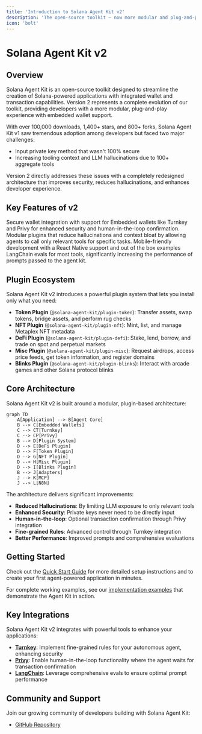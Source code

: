 ```yaml
---
title: 'Introduction to Solana Agent Kit v2'
description: 'The open-source toolkit – now more modular and plug-and-play with embedded wallet support'
icon: 'bolt'
---
```


# Solana Agent Kit v2

## Overview

Solana Agent Kit is an open-source toolkit designed to streamline the creation of Solana-powered applications with integrated wallet and transaction capabilities. Version 2 represents a complete evolution of our toolkit, providing developers with a more modular, plug-and-play experience with embedded wallet support.

With over 100,000 downloads, 1,400+ stars, and 800+ forks, Solana Agent Kit v1 saw tremendous adoption among developers but faced two major challenges:
- Input private key method that wasn't 100% secure
- Increasing tooling context and LLM hallucinations due to 100+ aggregate tools

Version 2 directly addresses these issues with a completely redesigned architecture that improves security, reduces hallucinations, and enhances developer experience.

## Key Features of v2

<CardGroup cols={2}>
  <Card title="Embedded Wallet Support" icon="wallet">
    Secure wallet integration with support for Embedded wallets like Turnkey and Privy for enhanced security and human-in-the-loop confirmation.
  </Card>
  <Card title="Plugin Architecture" icon="puzzle-piece">
    Modular plugins that reduce hallucinations and context bloat by allowing agents to call only relevant tools for specific tasks.
  </Card>
  <Card title="React Native Support" icon="mobile-screen">
    Mobile-friendly development with a React Native support and out of the box examples
  </Card>
  <Card title="Improved Evals & Benchmarks" icon="chart-line">
    LangChain evals for most tools, significantly increasing the performance of prompts passed to the agent kit.
  </Card>
</CardGroup>

## Plugin Ecosystem

Solana Agent Kit v2 introduces a powerful plugin system that lets you install only what you need:

- **Token Plugin** (`@solana-agent-kit/plugin-token`): Transfer assets, swap tokens, bridge assets, and perform rug checks
- **NFT Plugin** (`@solana-agent-kit/plugin-nft`): Mint, list, and manage Metaplex NFT metadata
- **DeFi Plugin** (`@solana-agent-kit/plugin-defi`): Stake, lend, borrow, and trade on spot and perpetual markets
- **Misc Plugin** (`@solana-agent-kit/plugin-misc`): Request airdrops, access price feeds, get token information, and register domains
- **Blinks Plugin** (`@solana-agent-kit/plugin-blinks`): Interact with arcade games and other Solana protocol blinks

## Core Architecture

Solana Agent Kit v2 is built around a modular, plugin-based architecture:

```mermaid
graph TD
    A[Application] --> B[Agent Core]
    B --> C[Embedded Wallets]
    C --> CT[Turnkey]
    C --> CP[Privy]
    B --> D[Plugin System]
    D --> E[DeFi Plugin]
    D --> F[Token Plugin]
    D --> G[NFT Plugin]
    D --> H[Misc Plugin]
    D --> I[Blinks Plugin]
    B --> J[Adapters]
    J --> K[MCP]
    J --> L[N8N]
```

The architecture delivers significant improvements:

- **Reduced Hallucinations**: By limiting LLM exposure to only relevant tools
- **Enhanced Security**: Private keys never need to be directly input
- **Human-in-the-loop**: Optional transaction confirmation through Privy integration
- **Fine-grained Rules**: Advanced control through Turnkey integration
- **Better Performance**: Improved prompts and comprehensive evaluations

## Getting Started

Check out the [Quick Start Guide](docs/v2/setup/quickstart) for more detailed setup instructions and to create your first agent-powered application in minutes.

For complete working examples, see our [implementation examples](/docs/v2/examples/embedded-wallets/privy) that demonstrate the Agent Kit in action.

## Key Integrations

Solana Agent Kit v2 integrates with powerful tools to enhance your applications:

- **[Turnkey](https://turnkey.com)**: Implement fine-grained rules for your autonomous agent, enhancing security
- **[Privy](https://privy.io)**: Enable human-in-the-loop functionality where the agent waits for transaction confirmation
- **[LangChain](https://langchain.com)**: Leverage comprehensive evals to ensure optimal prompt performance

## Community and Support

Join our growing community of developers building with Solana Agent Kit:

- [GitHub Repository](https://github.com/sendaifun/solana-agent-kit)
